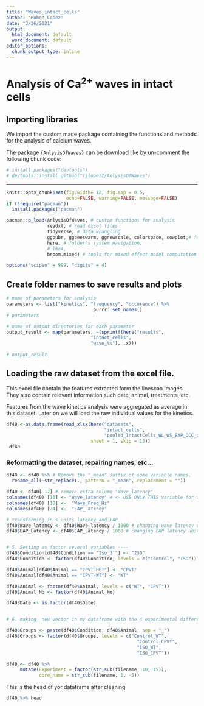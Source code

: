 ```yaml
---
title: "Waves_intact_cells"
author: "Ruben Lopez"
date: "3/26/2021"
output:
  html_document: default
  word_document: default
editor_options:
  chunk_output_type: inline
---
```


# Analysis of Ca^2+^ waves in intact cells

## Importing libraries

We import the custom made package containing the functions and methods for the analysis of calcium waves.

The package `{AnlysisOfWaves}` can be download like by un-comment the following chunk code:

``` .r
# install.packages("devtools")
# devtools::install_github("rjlopez2/AnlysisOfWaves")
```

------------------------------------------------------------------------

```r
knitr::opts_chunk$set(fig.width= 12, fig.asp = 0.5,
                      echo=FALSE, warning=FALSE, message=FALSE)
if (!require("pacman")) 
  install.packages("pacman")

pacman::p_load(AnlysisOfWaves, # custom functions for analysis
               readxl, # read excel files
               tidyverse, # data wrangling
               ggpubr, ggbeeswarm, ggnewscale, colorspace, cowplot,# for data visualization
               here, # folder's system navigation,
               # lme4, 
               broom.mixed) # tools for mixed effect model computation

options("scipen" = 999, "digits" = 4)

```

## Create folder names to save results and plots

```r
# name of parameters for analysis
parameters <- list("kinetics", "frequency", "occurence") %>% 
                                purrr::set_names()
# parameters

# name of output directories for each parameter
output_result <- map(parameters, ~(sprintf(here("results",
                               "intact_cells",
                               "wave_%s"), .x)))
   
# output_result
```

## Loading the raw dataset from the excel file.

This excel file contain the features extracted form the linescan images. They also contain relevant information such date, animal, treatments, etc.

Features from the wave kinetics analysis were aggregated as average in this dataset. Later on we will load the raw individual values for the kinetics.

```r

df40 <-as.data.frame(read_xlsx(here("datasets", 
                                    "intact_cells",
                                    "pooled_IntactCells_WL_WS_EAP_OCC_CAFF.xlsx"),
                               sheet = 1, skip = 13))
 df40
```

### Reformatting the dataset, repairing names, etc...

```r

df40 <- df40 %>% # Remove the "_mean" suffix of some variable names.
  rename_all(~str_replace(., pattern = "_mean", replacement = ""))

df40 <- df40[-17] # remove extra column "Wave_latency"
colnames(df40) [16] <- "Wave_latency" # <- USE ONLY THIS variable for wave latency, since it's repeated
colnames(df40) [18] <-  "Wave_Freq_Hz"
colnames(df40) [24] <-  "EAP_Latency"

# transforming in s units latency and EAP
df40$Wave_latency <- df40$Wave_latency / 1000 # changing wave latency units from ms to seconds
df40$EAP_Latency <- df40$EAP_Latency / 1000 # changing EAP latency units from ms to seconds


# 5. Setting as factor several variables ----
df40$Condition[df40$Condition == "Iso_3'"] <- "ISO"
df40$Condition <- factor(df40$Condition, levels = c("Control", "ISO"))

df40$Animal[df40$Animal == "CPVT-HET"] <- "CPVT"
df40$Animal[df40$Animal == "CPVT-WT"] <- "WT"

df40$Animal <- factor(df40$Animal, levels = c("WT", "CPVT"))
df40$Animal_No <- factor(df40$Animal_No)

df40$Date <- as.factor(df40$Date)


# 6. making  new vector in my dataframe with the 4 experimental different groups 

df40$Groups <- paste(df40$Condition, df40$Animal, sep = "_")
df40$Groups <- factor(df40$Groups, levels = c("Control_WT", 
                                                "Control_CPVT",
                                                "ISO_WT",
                                                "ISO_CPVT"))

df40 <- df40 %>% 
     mutate(Experiment = factor(str_sub(filename, 10, 15)),
            core_name = str_sub(filename, 1, -5))
```


This is the head of yor dataframe after cleaning

```r

df40 %>% head

```

